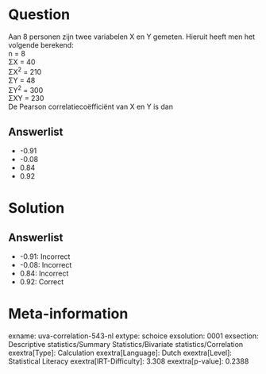 Question
========

Aan 8 personen zijn twee variabelen X en Y gemeten. Hieruit heeft men
het volgende berekend:\
n = 8\
ΣX = 40\
ΣX^2^ = 210\
ΣY = 48\
ΣY^2^ = 300\
ΣXY = 230\
De Pearson correlatiecoëfficiënt van X en Y is dan

Answerlist
----------

* -0.91
* -0.08
* 0.84
* 0.92

Solution
========

Answerlist
----------

* -0.91: Incorrect
* -0.08: Incorrect
* 0.84: Incorrect
* 0.92: Correct

Meta-information
================
exname: uva-correlation-543-nl
extype: schoice
exsolution: 0001
exsection: Descriptive statistics/Summary Statistics/Bivariate statistics/Correlation
exextra[Type]: Calculation
exextra[Language]: Dutch
exextra[Level]: Statistical Literacy
exextra[IRT-Difficulty]: 3.308
exextra[p-value]: 0.2388
